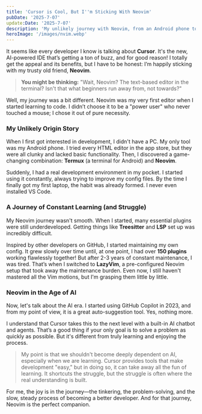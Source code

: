 ```yaml
---
title: 'Cursor is Cool, But I''m Sticking With Neovim'
pubDate: '2025-7-07'
update:Date: '2025-7-07'
description: 'My unlikely journey with Neovim, from an Android phone to the age of AI, and why I still choose it over modern AI-powered IDEs.'
heroImage: '/images/nvim.webp'
---
```


It seems like every developer I know is talking about **Cursor**. It's the new, AI-powered IDE that’s getting a ton of buzz, and for good reason! I totally get the appeal and its benefits, but I have to be honest: I’m happily sticking with my trusty old friend, **Neovim**.

> **You might be thinking:** "Wait, Neovim? The text-based editor in the terminal? Isn't that what beginners run away from, not towards?"

Well, my journey was a bit different. Neovim was my very first editor when I started learning to code. I didn’t choose it to be a "power user" who never touched a mouse; I chose it out of pure necessity.

### My Unlikely Origin Story

When I first got interested in development, I didn't have a PC. My only tool was my Android phone. I tried every HTML editor in the app store, but they were all clunky and lacked basic functionality. Then, I discovered a game-changing combination: **Termux** (a terminal for Android) and **Neovim**.

Suddenly, I had a real development environment in my pocket. I started using it constantly, always trying to improve my config files. By the time I finally got my first laptop, the habit was already formed. I never even installed VS Code.

### A Journey of Constant Learning (and Struggle)

My Neovim journey wasn't smooth. When I started, many essential plugins were still underdeveloped. Getting things like **Treesitter** and **LSP** set up was incredibly difficult.

Inspired by other developers on GitHub, I started maintaining my own config. It grew slowly over time until, at one point, I had over **150 plugins** working flawlessly together! But after 2-3 years of constant maintenance, I was tired. That’s when I switched to **LazyVim**, a pre-configured Neovim setup that took away the maintenance burden. Even now, I still haven't mastered all the Vim motions, but I'm grasping them little by little.

### Neovim in the Age of AI

Now, let's talk about the AI era. I started using GitHub Copilot in 2023, and from my point of view, it is a great auto-suggestion tool. Yes, nothing more.

I understand that Cursor takes this to the next level with a built-in AI chatbot and agents. That’s a good thing if your only goal is to solve a problem as quickly as possible. But it's different from truly learning and enjoying the process.

> My point is that we shouldn't become deeply dependent on AI, especially when we are learning. Cursor provides tools that make development "easy," but in doing so, it can take away all the fun of learning. It shortcuts the struggle, but the struggle is often where the real understanding is built.

For me, the joy is in the journey—the tinkering, the problem-solving, and the slow, steady process of becoming a better developer. And for that journey, Neovim is the perfect companion.
